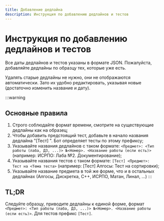 ```yaml
---
title: Добавление дедлайна
description: Инструкция по добавлению дедлайнов и тестов
---
```



<BackButton />

# Инструкция по добавлению дедлайнов и тестов

Все даты дедлайнов и тестов указаны в формате JSON. Пожалуйста, добавляйте дедлайны по образцу тех, которые уже есть.

Удалять старые дедлайны не нужно, они не отображаются автоматически. Зато их удобно редактировать, указывая новые (достаточно изменить название и дату).

:::warning
<h2>Основные правила</h2>

1. Строго соблюдайте формат времени, смотрите на существующие дедлайны как на образец;
2. Чтобы добавить предстоящий тест, добавьте в начало названия дедлайна "[Тест] ". Бот определяет тесты по этому префиксу;
3. Указывайте названия дедлайнов с таком формате: `<Предмет>: <Тип работы (лаба, ДЗ, ...)> №<Номер>. <Название работы (если есть)>` (например: ИСРПО: Лаба №2. Документирование);
4. Указывайте названия тестов с таком формате: `[Тест] <Предмет>: Тест на <Тема теста>` (например: [Тест] Алгосы: Тест на сортировки);
5. Указывайте название предмета в той же форме, что и в остальных дедлайнах (Алгосы, Дискретка, C++, ИСРПО, Матан, Линал, ...)
:::

<h2>TL;DR</h2>

Следуйте образцу, приводите дедлайны к единой форме, формат `<Предмет>: <Тип работы (лаба, ДЗ, ...)> №<Номер>. <Название работы (если есть)>`.
Для тестов префикс `[Тест]`.


<EditPageLink filePath="/static/api-deadlines" linkText="Приступить к редактированию" deadlinesEdit={true} />
